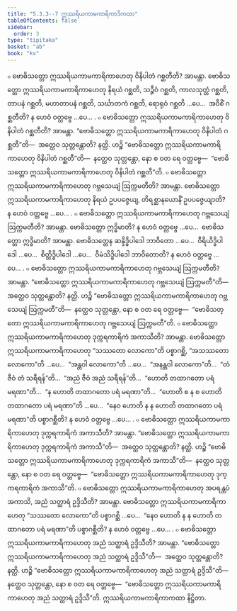 ```yaml
---
title: "5.3.3--7 ဣဿရိယကာမကာရိကာဒိကထာ"
tableOfContents: false
sidebar:
  order: 3
type: "tipitaka"
basket: "ab"
book: "kv"
---
```



<DynamicBreadcrumb />

<Division number="910" book="kv">

<Paragraph number="2779" book="kv">
๐ ဗောဓိသတ္တော ဣဿရိယကာမကာရိကာဟေတု ဝိနိပါတံ ဂစ္ဆတီတိ? အာမန္တာ. ဗောဓိသတ္တော ဣဿရိယကာမကာရိကာဟေတု နိရယံ ဂစ္ဆတိ, သဉ္ဇီဝံ ဂစ္ဆတိ, ကာလသုတ္တံ ဂစ္ဆတိ, တာပနံ ဂစ္ဆတိ, မဟာတာပနံ ဂစ္ဆတိ, သင်္ဃာတကံ ဂစ္ဆတိ, ရောရုဝံ ဂစ္ဆတိ …ပေ…  အဝီစိံ ဂစ္ဆတီတိ? န ဟေဝံ ဝတ္တဗ္ဗေ …ပေ… .
</Paragraph>

<Paragraph number="2780" book="kv">
๐ ဗောဓိသတ္တော ဣဿရိယကာမကာရိကာဟေတု ဝိနိပါတံ ဂစ္ဆတီတိ? အာမန္တာ. “ဗောဓိသတ္တော ဣဿရိယကာမကာရိကာဟေတု ဝိနိပါတံ ဂစ္ဆတီ”တိ—  အတ္ထေဝ သုတ္တန္တောတိ? နတ္ထိ. ဟဉ္စိ “ဗောဓိသတ္တော ဣဿရိယကာမကာရိကာဟေတု ဝိနိပါတံ ဂစ္ဆတီ”တိ—  နတ္ထေဝ သုတ္တန္တော, နော စ ဝတ ရေ ဝတ္တဗ္ဗေ—  “ဗောဓိသတ္တော ဣဿရိယကာမကာရိကာဟေတု ဝိနိပါတံ ဂစ္ဆတီ”တိ.
</Paragraph>

</Division>
<Division number="911" book="kv">

<Paragraph number="2781" book="kv">
๐ ဗောဓိသတ္တော ဣဿရိယကာမကာရိကာဟေတု ဂဗ္ဘသေယျံ ဩက္ကမတီတိ? အာမန္တာ. ဗောဓိသတ္တော ဣဿရိယကာမကာရိကာဟေတု နိရယံ ဥပပဇ္ဇေယျ, တိရစ္ဆာနယောနိံ ဥပပဇ္ဇေယျာတိ? န ဟေဝံ ဝတ္တဗ္ဗေ …ပေ… .
</Paragraph>

<Paragraph number="2782" book="kv">
๐ ဗောဓိသတ္တော ဣဿရိယကာမကာရိကာဟေတု ဂဗ္ဘသေယျံ ဩက္ကမတီတိ? အာမန္တာ. ဗောဓိသတ္တော ဣဒ္ဓိမာတိ? န ဟေဝံ ဝတ္တဗ္ဗေ …ပေ…  ဗောဓိသတ္တော ဣဒ္ဓိမာတိ? အာမန္တာ. ဗောဓိသတ္တေန ဆန္ဒိဒ္ဓိပါဒေါ ဘာဝိတော …ပေ…  ဝီရိယိဒ္ဓိပါဒေါ …ပေ…  စိတ္တိဒ္ဓိပါဒေါ …ပေ…  ဝီမံသိဒ္ဓိပါဒေါ ဘာဝိတောတိ? န ဟေဝံ ဝတ္တဗ္ဗေ …ပေ… .
</Paragraph>

<Paragraph number="2783" book="kv">
๐ ဗောဓိသတ္တော ဣဿရိယကာမကာရိကာဟေတု ဂဗ္ဘသေယျံ ဩက္ကမတီတိ? အာမန္တာ. “ဗောဓိသတ္တော ဣဿရိယကာမကာရိကာဟေတု ဂဗ္ဘသေယျံ ဩက္ကမတီ”တိ—  အတ္ထေဝ သုတ္တန္တောတိ? နတ္ထိ. ဟဉ္စိ “ဗောဓိသတ္တော ဣဿရိယကာမကာရိကာဟေတု ဂဗ္ဘသေယျံ ဩက္ကမတီ”တိ—  နတ္ထေဝ သုတ္တန္တော, နော စ ဝတ ရေ ဝတ္တဗ္ဗေ—  “ဗောဓိသတ္တော ဣဿရိယကာမကာရိကာဟေတု ဂဗ္ဘသေယျံ ဩက္ကမတီ”တိ.
</Paragraph>

</Division>
<Division number="912" book="kv">

<Paragraph number="2784" book="kv">
๐ ဗောဓိသတ္တော ဣဿရိယကာမကာရိကာဟေတု ဒုက္ကရကာရိကံ အကာသီတိ? အာမန္တာ. ဗောဓိသတ္တော ဣဿရိယကာမကာရိကာဟေတု “သဿတော လောကော”တိ ပစ္စာဂစ္ဆိ, “အသဿတော လောကော”တိ …ပေ…  “အန္တဝါ လောကော”တိ …ပေ…  “အနန္တဝါ လောကော”တိ…  “တံ ဇီဝံ တံ သရီရန်”တိ…  “အညံ ဇီဝံ အညံ သရီရန်”တိ…  “ဟောတိ တထာဂတော ပရံ မရဏာ”တိ…  “န ဟောတိ တထာဂတော ပရံ မရဏာ”တိ…  “ဟောတိ စ န စ ဟောတိ တထာဂတော ပရံ မရဏာ”တိ …ပေ…  “နေဝ ဟောတိ န န ဟောတိ တထာဂတော ပရံ မရဏာ”တိ ပစ္စာဂစ္ဆီတိ? န ဟေဝံ ဝတ္တဗ္ဗေ …ပေ… .
</Paragraph>

<Paragraph number="2785" book="kv">
๐ ဗောဓိသတ္တော ဣဿရိယကာမကာရိကာဟေတု ဒုက္ကရကာရိကံ အကာသီတိ? အာမန္တာ. “ဗောဓိသတ္တော ဣဿရိယကာမကာရိကာဟေတု ဒုက္ကရကာရိကံ အကာသီ”တိ—  အတ္ထေဝ သုတ္တန္တောတိ? နတ္ထိ. ဟဉ္စိ “ဗောဓိသတ္တော ဣဿရိယကာမကာရိကာဟေတု ဒုက္ကရကာရိကံ အကာသီ”တိ—  နတ္ထေဝ သုတ္တန္တော, နော စ ဝတ ရေ ဝတ္တဗ္ဗေ—  “ဗောဓိသတ္တော ဣဿရိယကာမကာရိကာဟေတု ဒုက္ကရကာရိကံ အကာသီ”တိ.
</Paragraph>

</Division>
<Division number="913" book="kv">

<Paragraph number="2786" book="kv">
๐ ဗောဓိသတ္တော ဣဿရိယကာမကာရိကာဟေတု အပရန္တပံ အကာသိ, အညံ သတ္ထာရံ ဥဒ္ဒိသီတိ? အာမန္တာ. ဗောဓိသတ္တော ဣဿရိယကာမကာရိကာဟေတု “သဿတော လောကော”တိ ပစ္စာဂစ္ဆိ …ပေ…  “နေဝ ဟောတိ န န ဟောတိ တထာဂတော ပရံ မရဏာ”တိ ပစ္စာဂစ္ဆီတိ? န ဟေဝံ ဝတ္တဗ္ဗေ …ပေ… .
</Paragraph>

</Division>
<Division number="914" book="kv">

<Paragraph number="2787" book="kv">
๐ ဗောဓိသတ္တော ဣဿရိယကာမကာရိကာဟေတု အညံ သတ္ထာရံ ဥဒ္ဒိသီတိ? အာမန္တာ. “ဗောဓိသတ္တော ဣဿရိယကာမကာရိကာဟေတု အညံ သတ္ထာရံ ဥဒ္ဒိသီ”တိ—  အတ္ထေဝ သုတ္တန္တောတိ? နတ္ထိ. ဟဉ္စိ “ဗောဓိသတ္တော ဣဿရိယကာမကာရိကာဟေတု အညံ သတ္ထာရံ ဥဒ္ဒိသီ”တိ—  နတ္ထေဝ သုတ္တန္တော, နော စ ဝတ ရေ ဝတ္တဗ္ဗေ—  “ဗောဓိသတ္တော ဣဿရိယကာမကာရိကာဟေတု အညံ သတ္ထာရံ ဥဒ္ဒိသီ”တိ.

</Paragraph>
</Division>

<Paragraph number="2788" type="center" book="kv">
ဣဿရိယကာမကာရိကာကထာ နိဋ္ဌိတာ.
</Paragraph>